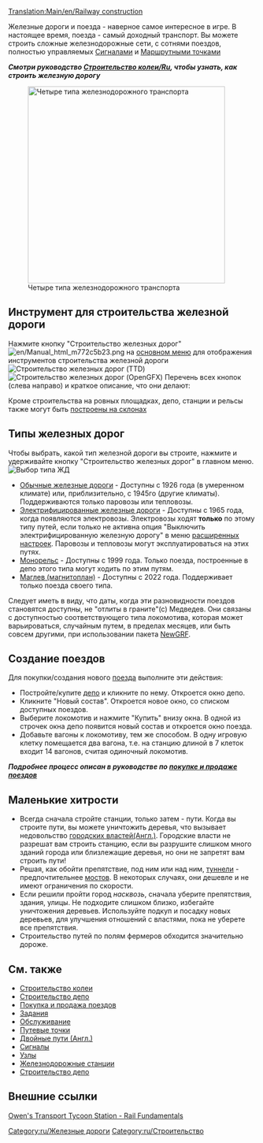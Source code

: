 [[Translation:Main/en/Railway construction]]{{ru/Оглавление}}

Железные дороги и поезда - наверное самое интересное в игре.  В настоящее время, поезда - самый доходный транспорт. Вы можете строить сложные железнодорожные сети, с сотнями поездов, полностью управляемых [[Main/ru/Сигналы|Сигналами]] и [[Main/ru/Контрольные точки|Маршрутными точками]]  

'''''Смотри руководство [[Main/ru/Строительство колеи|Строительство колеи/Ru]], чтобы узнать, как строить железную дорогу '''''


[[File:en/4 Types of railway.png|thumb|none|400px|Четыре типа железнодорожного транспорта]]

==Инструмент для строительства железной дороги==
Нажмите кнопку "Строительство железных дорог" [[File:en/Manual html m772c5b23.png]] на [[Main/en/Интерфейс игры/Ru#The Menu bar|основном меню]] для отображения инструментов строительства железной дороги
[[File:en/Railroad ConstructionTTD.png|none|frame|Строительство железных дорог (TTD)]]
[[File:en/Railroad ConstructionOGFX.png|none|frame|Строительство железных дорог (OpenGFX)]]
Перечень всех кнопок (слева направо) и краткое описание, что они делают:
{{ru/Меню строительства жд}}

Кроме строительства на ровных площадках, депо, станции и рельсы также могут быть [[Main/ru/Строить на склонах|построены на склонах]]

==Типы железных дорог==
Чтобы выбрать, какой тип железной дороги вы строите, нажмите и удерживайте кнопку "Строительство железных дорог" в главном меню.
[[File:ru/Openttd-rail1.png|none|frame|Выбор типа ЖД]]
* [[Main/ru/Железные дороги|Обычные железные дороги]] - Доступны с 1926 года (в умеренном климате) или, приблизительно, с 1945го (другие климаты). Поддерживаются только паровозы или тепловозы.
* [[Main/ru/Электрифицированные железные дороги|Электрифицированные железные дороги]] - Доступны с 1965 года, когда появляются электровозы. Электровозы ходят '''только''' по этому типу путей, если только не активна опция "Выключить электрифицированную железную дорогу" в меню [[Main/ru/Расширенные настройки|расширенных настроек]]. Паровозы и тепловозы могут эксплуатироваться на этих путях. 
* [[Main/ru/Монорельс|Монорельс]] - Доступны с 1999 года. Только поезда, построенные в депо этого типа могут ходить по этим путям.
* [[Main/ru/Магнитоплан|Маглев (магнитоплан)]] - Доступны с 2022 года. Поддерживает только поезда своего типа. 

Следует иметь в виду, что даты, когда эти разновидности поездов становятся доступны, не "отлиты в граните"(с) Медведев. Они связаны с доступностью соответствующего типа локомотива, которая может варьироваться, случайным путем, в пределах месяцев, или быть совсем другими, при использовании пакета [[Main/ru/NewGRF|NewGRF]].

==Создание поездов==
Для покупки/создания нового [[Main/ru/Поезда|поезда]] выполните эти действия:
*Постройте/купите [[Main/ru/Депо|депо]] и кликните по нему. Откроется окно депо.
*Кликните "Новый состав". Откроется новое окно, со списком доступных поездов.
*Выберите локомотив и нажмите "Купить" внизу окна. В одной из строчек окна депо появится новый состав и откроется окно поезда.
*Добавьте вагоны к локомотиву, тем же способом. В одну игровую клетку помещается два вагона, т.е. на станцию длиной в 7 клеток входит 14 вагонов, считая одиночный локомотив.


''''' Подробнее процесс описан в руководстве по [[Main/ru/Покупка и продажа поездов|покупке и продаже поездов]] '''''

==Маленькие хитрости==
* Всегда сначала стройте станции, только затем - пути. Когда вы строите пути, вы можете уничтожить деревья, что вызывает недовольство [[Main/en/Local authority|городских властей(Англ.)]]. Городские власти не разрешат вам строить станцию, если вы разрушите слишком много зданий города или близлежащие деревья, но они не запретят вам строить пути!
* Решая, как обойти препятствие, под ним или над ним, [[Main/ru/Туннели|туннели]] - предпочтительнее [[Main/ru/Мосты|мостов]]. В некоторых случаях, они дешевле и не имеют ограничения по скорости.
* Если решили пройти город ''насквозь'', сначала уберите препятствия, здания, улицы. Не подходите слишком близко, избегайте уничтожения деревьев. Используйте подкуп и посадку новых деревьев, для улучшения отношений с властями, пока не уберете все препятствия.
* Строительство путей по полям фермеров обходится значительно дороже.

==См. также==
*[[Main/ru/Строительство колеи|Строительство колеи]]
*[[Main/ru/Строительство депо|Строительство депо]]
*[[Main/ru/Покупка и продажа поездов|Покупка и продажа поездов]]
*[[Main/ru/Задания|Задания]]
*[[Main/ru/Обслуживание|Обслуживание]]
*[[Main/ru/Контрольные точки|Путевые точки]]
*[[Main/en/Double-Tracks|Двойные пути (Англ.)]]
*[[Main/ru/Сигналы|Сигналы]]
*[[Main/ru/Развязки|Узлы]]
*[[Main/ru/Железнодорожные станции|Железнодорожные станции]]
*[[Main/ru/Строительство депо|Строительство депо]]


[[Category:ru/Железные дороги]]

==Внешние ссылки==
[http://www.transporttycoon.net/rail Owen's Transport Tycoon Station - Rail Fundamentals]

[[Category:ru/Строительство]]